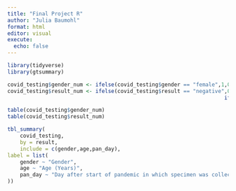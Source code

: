 ```yaml
---
title: "Final Project R"
author: "Julia Baumohl"
format: html
editor: visual
execute: 
  echo: false
---
```


```r
library(tidyverse)
library(gtsummary)

covid_testing$gender_num <- ifelse(covid_testing$gender == "female",1,0)
covid_testing$result_num <- ifelse(covid_testing$result == "negative",0,
																	 ifelse(covid_testing$result == "positive", 1, NA))

table(covid_testing$gender_num)
table(covid_testing$result_num)

tbl_summary(
	covid_testing,
	by = result,
	include = c(gender,age,pan_day),
label = list(
	gender ~ "Gender",
	age ~ "Age (Years)",
	pan_day ~ "Day after start of pandemic in which specimen was collected"
))
```
